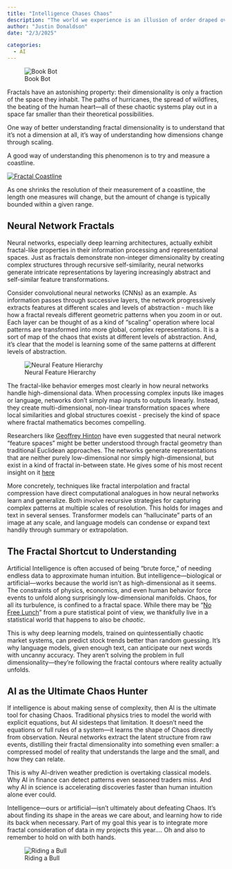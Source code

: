 ```yaml
---
title: "Intelligence Chases Chaos"
description: "The world we experience is an illusion of order draped over a seething ocean of chaos. Every gust of wind, every market fluctuation, every flicker of thought follows the invisible hand of nonlinear dynamics. The deeper we look, the more we see how Chaos—capital C—dominates reality. But here’s the twist: Chaos isn't infinite. It’s structured. And that structure is fractal."
author: "Justin Donaldson"
date: "2/3/2025"

categories:
  - AI
---
```

![Book Bot](images/omgjjd_intelligence_chases_chaos_9298f497-9a52-4a8f-9ae8-f871339009c6.png){.preview-image}

Fractals have an astonishing property: their dimensionality is only a fraction
of the space they inhabit. The paths of hurricanes, the spread of wildfires,
the beating of the human heart—all of these chaotic systems play out in a space
far smaller than their theoretical possibilities.

One way of better understanding fractal dimensionality is to understand that it's
not a dimension at all, it's way of understanding how dimensions change through scaling.

A good way of understanding this phenomenon is to try and measure a coastline.

[![Fractal Coastline](https://upload.wikimedia.org/wikipedia/commons/c/c8/Britain-fractal-coastline-100km.png)](https://en.wikipedia.org/wiki/Fractal_dimension)

As one shrinks the resolution of their measurement of a coastline, the length
one measures will change, but the amount of change is typically bounded within a given range.

## Neural Network Fractals

Neural networks, especially deep learning architectures, actually exhibit
fractal-like properties in their information processing and representational
spaces. Just as fractals demonstrate non-integer dimensionality by creating
complex structures through recursive self-similarity, neural networks generate
intricate representations by layering increasingly abstract and self-similar
feature transformations.

Consider convolutional neural networks (CNNs) as an example. As information
passes through successive layers, the network progressively extracts features
at different scales and levels of abstraction - much like how a fractal reveals
different geometric patterns when you zoom in or out. Each layer can be thought
of as a kind of "scaling" operation where local patterns are transformed into
more global, complex representations.  It is a sort of map of the chaos that
exists at different levels of abstraction.  And, it's clear that the model
is learning some of the same patterns at different levels of abstraction.

![Neural Feature Hierarchy](images/Feature-maps-at-different-stages-on-the-network.webp)

The fractal-like behavior emerges most clearly in how neural networks handle
high-dimensional data. When processing complex inputs like images or language,
networks don't simply map inputs to outputs linearly. Instead, they create
multi-dimensional, non-linear transformation spaces where local similarities
and global structures coexist - precisely the kind of space where fractal
mathematics becomes compelling.

Researchers like [Geoffrey
Hinton](https://en.wikipedia.org/wiki/Geoffrey_Hinton) have even suggested that
neural network "feature spaces" might be better understood through fractal
geometry than traditional Euclidean approaches. The networks generate
representations that are neither purely low-dimensional nor simply
high-dimensional, but exist in a kind of fractal in-between state.  He gives
some of his most recent insight on it [here](https://arxiv.org/pdf/2102.12627)

More concretely, techniques like fractal interpolation and fractal compression
have direct computational analogues in how neural networks learn and
generalize. Both involve recursive strategies for capturing complex patterns at
multiple scales of resolution.  This holds for images and text in several
senses.  Transformer models can "hallucinate" parts of an image at any scale,
and language models can condense or expand text handily through summary or
extrapolation.

## The Fractal Shortcut to Understanding

Artificial Intelligence is often accused of being "brute force," of needing
endless data to approximate human intuition. But intelligence—biological or
artificial—works because the world isn’t as high-dimensional as it seems. The
constraints of physics, economics, and even human behavior force events to
unfold along surprisingly low-dimensional manifolds. Chaos, for all its
turbulence, is confined to a fractal space.  While there may be "[No Free
Lunch](https://en.wikipedia.org/wiki/No_free_lunch_theorem)" from a pure
statistical point of view, we thankfully live in a statistical world that happens
to also be *chaotic*.

This is why deep learning models, trained on quintessentially chaotic market
systems, can predict stock trends better than random guessing. It’s why
language models, given enough text, can anticipate our next words with uncanny
accuracy. They aren’t solving the problem in full dimensionality—they’re
following the fractal contours where reality actually unfolds.

## AI as the Ultimate Chaos Hunter

If intelligence is about making sense of complexity, then AI is the ultimate
tool for chasing Chaos. Traditional physics tries to model the world with
explicit equations, but AI sidesteps that limitation. It doesn’t need the
equations or full rules of a system—it learns the shape of Chaos directly from
observation. Neural networks extract the latent structure from raw events,
distilling their fractal dimensionality into something even smaller: a
compressed model of reality that understands the large and the small, and how
they can relate.

This is why AI-driven weather prediction is overtaking classical models. Why AI
in finance can detect patterns even seasoned traders miss. And why AI in
science is accelerating discoveries faster than human intuition alone ever
could.

Intelligence—ours or artificial—isn’t ultimately about defeating Chaos. It’s
about finding its shape in the areas we care about, and learning how to ride
its back when necessary.  Part of my goal this year is to integrate more
fractal consideration of data in my projects this year.... Oh and also to
remember to hold on with both hands.

![Riding a Bull](images/omgjjd_cowboy_riding_the_back_of_a_bull_named_chaos._norman_roc_51afd6bd-7c0a-447b-a02b-1cad5813af32.png)




